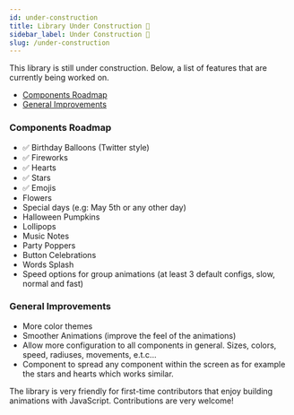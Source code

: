 ```yaml
---
id: under-construction
title: Library Under Construction 🚧
sidebar_label: Under Construction 🚧
slug: /under-construction
---
```


This library is still under construction. Below, a list of features that are currently being worked on.

- [Components Roadmap](#components-roadmap)
- [General Improvements](#general-improvements)

### Components Roadmap

- ✅ Birthday Balloons (Twitter style)
- ✅ Fireworks
- ✅ Hearts
- ✅ Stars
- ✅ Emojis
- Flowers
- Special days (e.g: May 5th or any other day)
- Halloween Pumpkins
- Lollipops
- Music Notes
- Party Poppers
- Button Celebrations
- Words Splash
- Speed options for group animations (at least 3 default configs, slow, normal and fast)

### General Improvements

- More color themes
- Smoother Animations (improve the feel of the animations)
- Allow more configuration to all components in general. Sizes, colors, speed, radiuses, movements, e.t.c...
- Component to spread any component within the screen as for example the stars and hearts which works similar.

The library is very friendly for first-time contributors that enjoy building animations with JavaScript. Contributions are very welcome!
